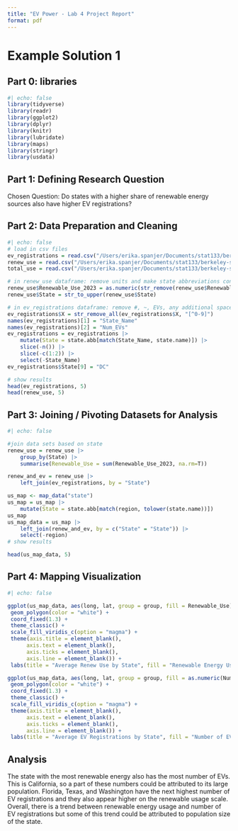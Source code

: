 ```yaml
---
title: "EV Power - Lab 4 Project Report"
format: pdf
---
```


# Example Solution 1

## **Part 0: libraries**

```r
#| echo: false
library(tidyverse)
library(readr)
library(ggplot2)
library(dplyr)
library(knitr)
library(lubridate)
library(maps)
library(stringr)
library(usdata)
```

## **Part 1:** **Defining Research Question**

Chosen Question: Do states with a higher share of renewable energy sources also have higher EV registrations?

## **Part 2: Data Preparation and Cleaning**

```r
#| echo: false
# load in csv files
ev_registrations = read.csv("/Users/erika.spanjer/Documents/stat133/berkeley-stat133-clara-classroom-ev-power-ev-power/data/ev-registrations-by-state-2023.csv")
renew_use = read.csv("/Users/erika.spanjer/Documents/stat133/berkeley-stat133-clara-classroom-ev-power-ev-power/data/renew-use-2023.csv")
total_use = read.csv("/Users/erika.spanjer/Documents/stat133/berkeley-stat133-clara-classroom-ev-power-ev-power/data/total-use-2023.csv")

# in renew_use dataframe: remove units and make state abbreviations consistent
renew_use$Renewable_Use_2023 = as.numeric(str_remove(renew_use$Renewable_Use_2023, pattern = " ?[MGk]Wh"))
renew_use$State = str_to_upper(renew_use$State)

# in ev_registrations dataframe: remove #, ~, EVs, any additional spaces, first 3 rows, last row. Make state abbr and add DC
ev_registrations$X = str_remove_all(ev_registrations$X, "[^0-9]")
names(ev_registrations)[1] = "State_Name"
names(ev_registrations)[2] = "Num_EVs"
ev_registrations = ev_registrations |>
    mutate(State = state.abb[match(State_Name, state.name)]) |>
    slice(-n()) |> 
    slice(-c(1:2)) |>
    select(-State_Name)
ev_registrations$State[9] = "DC"

# show results
head(ev_registrations, 5)
head(renew_use, 5)
```

## **Part 3: Joining / Pivoting Datasets for Analysis**

```r
#| echo: false

#join data sets based on state
renew_use = renew_use |>
    group_by(State) |>
    summarise(Renewable_Use = sum(Renewable_Use_2023, na.rm=T)) 

renew_and_ev = renew_use |>
    left_join(ev_registrations, by = "State")

us_map <- map_data("state")
us_map = us_map |>
    mutate(State = state.abb[match(region, tolower(state.name))])
us_map
us_map_data = us_map |>
    left_join(renew_and_ev, by = c("State" = "State")) |>
    select(-region)
# show results

head(us_map_data, 5)
```

## **Part 4: Mapping Visualization**

```r
#| echo: false

ggplot(us_map_data, aes(long, lat, group = group, fill = Renewable_Use)) +
 geom_polygon(color = "white") +
 coord_fixed(1.3) +
 theme_classic() +
 scale_fill_viridis_c(option = "magma") +
 theme(axis.title = element_blank(),
      axis.text = element_blank(),
      axis.ticks = element_blank(),
      axis.line = element_blank()) +
 labs(title = "Average Renew Use by State", fill = "Renewable Energy Usage")

ggplot(us_map_data, aes(long, lat, group = group, fill = as.numeric(Num_EVs))) +
 geom_polygon(color = "white") +
 coord_fixed(1.3) +
 theme_classic() +
 scale_fill_viridis_c(option = "magma") +
 theme(axis.title = element_blank(),
      axis.text = element_blank(),
      axis.ticks = element_blank(),
      axis.line = element_blank()) +
 labs(title = "Average EV Registrations by State", fill = "Number of EV Registrations")
```

## Analysis

The state with the most renewable energy also has the most number of EVs. This is California, so a part of these numbers could be attributed to its large population. Florida, Texas, and Washington have the next highest number of EV registrations and they also appear higher on the renewable usage scale. Overall, there is a trend between renewable energy usage and number of EV registrations but some of this trend could be attributed to population size of the state.